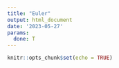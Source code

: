 ```yaml
---
title: "Euler"
output: html_document
date: '2023-05-27'
params:
  done: T
---
```


```r
knitr::opts_chunk$set(echo = TRUE)
```

